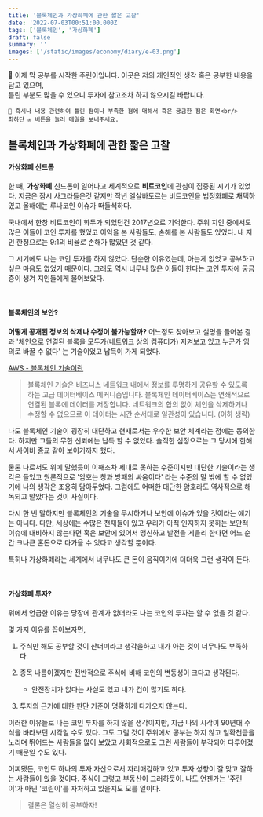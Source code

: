 ```yaml
---
title: '블록체인과 가상화폐에 관한 짧은 고찰'
date: '2022-07-03T00:51:00.000Z'
tags: ['블록체인', '가상화폐']
draft: false
summary: ''
images: ['/static/images/economy/diary/e-03.png']
---
```


<p className='warning'>
    📢 이제 막 공부를 시작한 주린이입니다. 이곳은 저의 개인적인 생각 혹은 공부한 내용을 담고 있으며,<br/>
    틀린 부분도 많을 수 있으니 투자에 참고조차 하지 않으시길 바랍니다.

    📢 혹시나 내용 관련하여 틀린 점이나 부족한 점에 대해서 혹은 궁금한 점은 화면<br/>
    최하단 ✉ 버튼을 눌러 메일을 보내주세요.

</p>

## 블록체인과 가상화폐에 관한 짧은 고찰

#### 가상화폐 신드롬

한 때, **가상화폐** 신드롬이 일어나고 세계적으로 **비트코인**에 관심이 집중된 시기가 있었다.
지금은 잠시 사그라들은것 같지만 작년 엘살바도르는 비트코인을 법정화폐로 채택하였고 올해에는 루나코인 이슈가 떠들석하다.

국내에서 한창 비트코인이 화두가 되었던건 2017년으로 기억한다.
주위 지인 중에서도 많은 이들이 코인 투자를 했었고 이익을 본 사람들도, 손해를 본 사람들도 있었다.
내 지인 한정으로는 9:1의 비율로 손해가 많았던 것 같다.

그 시기에도 나는 코인 투자를 하지 않았다. 단순한 이유였는데, 아는게 없었고 공부하고 싶은 마음도 없었기 때문이다.
그래도 역시 너무나 많은 이들이 한다는 코인 투자에 궁금증이 생겨 지인들에게 물어보았다.

<br/>

#### 블록체인의 보안?

**어떻게 공개된 정보의 삭제나 수정이 불가능할까?**
어느정도 찾아보고 설명을 들어본 결과 '체인으로 연결된 블록을 모두가(네트워크 상의 컴퓨터가) 지켜보고 있고 누군가 임의로 바꿀 수 없다'
는 기술이었고 납득이 가게 되었다.

[AWS - 블록체인 기술이란](https://aws.amazon.com/ko/what-is/blockchain/)
> 블록체인 기술은 비즈니스 네트워크 내에서 정보를 투명하게 공유할 수 있도록 하는 고급 데이터베이스 메커니즘입니다. 블록체인 데이터베이스는 연쇄적으로 연결된 블록에 데이터를 저장합니다. 네트워크의 합의 없이 체인을 삭제하거나 수정할 수 없으므로 이 데이터는 시간 순서대로 일관성이 있습니다. (이하 생략)

나도 블록체인 기술이 굉장히 대단하고 현재로서는 우수한 보안 체계라는 점에는 동의한다.
하지만 그들의 무한 신뢰에는 납득 할 수 없었다. 솔직한 심정으로는 그 당시에 한해서 사이비 종교 같아 보이기까지 했다.

물론 나로서도 위에 말했듯이 이해조차 제대로 못하는 수준이지만 대단한 기술이라는 생각은 들었고
원론적으로 '암호는 창과 방패의 싸움이다' 라는 수준의 말 밖에 할 수 없었기에 나의 생각은 조용히 담아두었다.
그럼에도 어떠한 대단한 암호라도 역사적으로 해독되고 말았다는 것이 사실이다.

다시 한 번 말하지만 블록체인의 기술을 무시하거나 보안에 이슈가 있을 것이라는 얘기는 아니다.
다만, 세상에는 수많은 천재들이 있고 우리가 아직 인지하지 못하는 보안적 이슈에 대비하지 않는다면
혹은 보안에 있어서 맹신하고 발전을 게을리 한다면 어느 순간 크나큰 혼돈으로 다가올 수 있다고 생각할 뿐이다.

특히나 가상화폐라는 세계에서 너무나도 큰 돈이 움직이기에 더더욱 그런 생각이 든다.

<br/>

#### 가상화폐 투자?

위에서 언급한 이유는 당장에 관계가 없더라도 나는 코인의 투자는 할 수 없을 것 같다.

몇 가지 이유를 꼽아보자면,
1. 주식만 해도 공부할 것이 산더미라고 생각을하고 내가 아는 것이 너무나도 부족하다.

2. 종목 나름이겠지만 전반적으로 주식에 비해 코인의 변동성이 크다고 생각된다.
    - 안전장치가 없다는 사실도 있고 내가 겁이 많기도 하다.

3. 투자의 근거에 대한 판단 기준이 명확하게 다가오지 않는다.

이러한 이유들로 나는 코인 투자를 하지 않을 생각이지만, 지금 나의 시각이 90년대 주식을 바라보던 시각일 수도 있다.
그도 그럴 것이 주위에서 공부는 하지 않고 일확천금을 노리며 뛰어드는 사람들을 많이 보았고
사회적으로도 그런 사람들이 부각되어 다루어졌기 때문일 수도 있다.

어찌됐든, 코인도 하나의 투자 자산으로서 자리매김하고 있고 투자 성향이 잘 맞고 잘하는 사람들이 있을 것이다.
주식이 그렇고 부동산이 그러하듯이.
나도 언젠가는 '주린이'가 아닌 '코린이'를 자처하고 있을지도 모를 일이다.

> 결론은 열심히 공부하자!